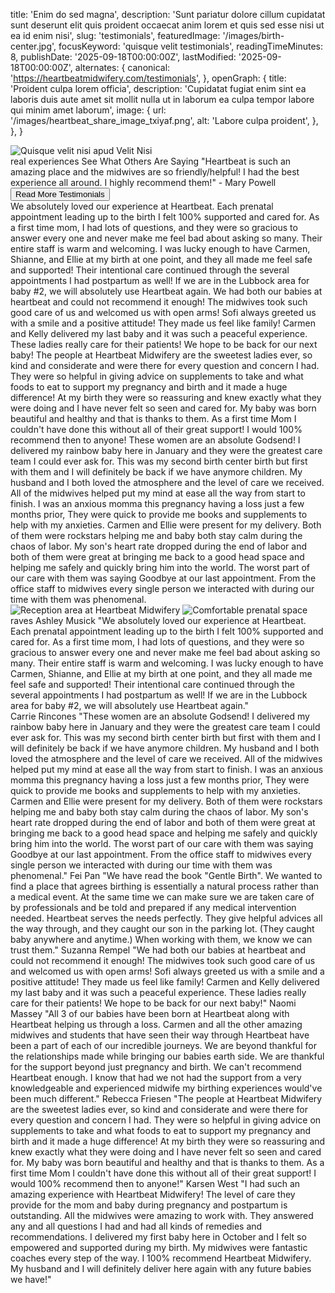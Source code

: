   title: 'Enim do sed magna',
  description: 'Sunt pariatur dolore cillum cupidatat sunt deserunt elit quis proident occaecat anim lorem et quis sed esse nisi ut ea id enim nisi',
  slug: 'testimonials',
  featuredImage: '/images/birth-center.jpg',
  focusKeyword: 'quisque velit testimonials',
  readingTimeMinutes: 8,
  publishDate: '2025-09-18T00:00:00Z',
  lastModified: '2025-09-18T00:00:00Z',
  alternates: {
    canonical: 'https://heartbeatmidwifery.com/testimonials',
  },
  openGraph: {
    title: 'Proident culpa lorem officia',
    description: 'Cupidatat fugiat enim sint ea laboris duis aute amet sit mollit nulla ut in laborum ea culpa tempor labore qui minim amet laborum',
    image: {
      url: '/images/heartbeat_share_image_txiyaf.png',
      alt: 'Labore culpa proident',
    },
  },
}


<Navbar />

<Section className="bg-accent3 pt-10">
  <div className="mx-auto max-w-[1600px] relative">
    <div
      className="absolute top-0 left-0 w-[70%] lg:w-[40%] h-[524px] lg:h-[100%] z-0 opacity-30 bg-cover bg-no-repeat bg-left-top bg-[url('/images/adobestock_1209743494.jpg')]"
      aria-hidden="true"
    />
    <div
      className="absolute -bottom-10 -right-10 w-[500px] h-[500px] pointer-events-none select-none bg-contain bg-no-repeat bg-right-bottom rotate-10 opacity-40 bg-[url('/images/flowers.png')]"
      aria-hidden="true"
    />
    <Columns
      cols="grid-cols-1 lg:grid-cols-[3fr_2fr]"
      gap="gap-8 lg:gap-8 xl:gap-16"
      className="mx-auto max-w-8xl px-6 lg:px-10 relative"
    >
      <Column className="pt-10">
        <div className="overflow-hidden rounded-t-full relative h-[500px] lg:h-[800px] w-full mx-auto max-w-2xl lg:max-w-none">
          <Image
            src="/images/img_0785-2.jpg"
            alt="Quisque velit nisi apud Velit Nisi"
            className="w-full h-full object-cover"
            size="large"
            lazy={false}
          />
        </div>
      </Column>
      <Column className="py-16 md:py-20">
        <Accent className="transform -rotate-12 lg:-ml-64 -top-14 relative">real experiences</Accent>
        <Heading as="h1">See What Others Are Saying</Heading>
        <Paragraph
          className="max-w-lg"
          color="text-contrast"
        >
          "Heartbeat is such an amazing place and the midwives are so friendly/helpful! I had the best experience all around. I highly recommend them!" - Mary Powell
        </Paragraph>
        <Buttons className="lg:-ml-40">
          <Button
            href="#learn-more"
            icon="heroicons:arrow-down-16-solid"
            iconPlacement="after"
          >
            Read More Testimonials
          </Button>
        </Buttons>
      </Column>
    </Columns>
  </div>
</Section>

<Section
  imageSrc="/images/img_8371-hdr-1400x934.jpg"
  imageAlt="Beautiful moment captured"
  overlayColor="bg-body/90"
  className="py-30"
>
  <FancyHeading
    id="learn-more"
    text="Happy words"
    accent="from happy clients"
  />
  <Swiper>
    <Testimonial1
      img="/images/ashley-musick-1.jpg"
      cite="Ashley Musick"
    >
      <Quote>We absolutely loved our experience at Heartbeat. Each prenatal appointment leading up to the birth I felt 100% supported and cared for. As a first time mom, I had lots of questions, and they were so gracious to answer every one and never make me feel bad about asking so many. Their entire staff is warm and welcoming. I was lucky enough to have Carmen, Shianne, and Ellie at my birth at one point, and they all made me feel safe and supported! Their intentional care continued through the several appointments I had postpartum as well! If we are in the Lubbock area for baby #2, we will absolutely use Heartbeat again.</Quote>
    </Testimonial1>
    <Testimonial1
      img="/images/suzanna-rempel-1.jpg"
      cite="Suzanna Rempel"
    >
      <Quote>We had both our babies at heartbeat and could not recommend it enough! The midwives took such good care of us and welcomed us with open arms! Sofi always greeted us with a smile and a positive attitude! They made us feel like family! Carmen and Kelly delivered my last baby and it was such a peaceful experience. These ladies really care for their patients! We hope to be back for our next baby!</Quote>
    </Testimonial1>
    <Testimonial1
      img="/images/rebecca-friesen.jpg"
      cite="Rebecca Friesen"
    >
      <Quote>The people at Heartbeat Midwifery are the sweetest ladies ever, so kind and considerate and were there for every question and concern I had. They were so helpful in giving advice on supplements to take and what foods to eat to support my pregnancy and birth and it made a huge difference! At my birth they were so reassuring and knew exactly what they were doing and I have never felt so seen and cared for. My baby was born beautiful and healthy and that is thanks to them. As a first time Mom I couldn't have done this without all of their great support! I would 100% recommend then to anyone!</Quote>
    </Testimonial1>
    <Testimonial1
      img="/images/carrie-rincones.jpg"
      cite="Carrie Rincones"
    >
      <Quote>These women are an absolute Godsend! I delivered my rainbow baby here in January and they were the greatest care team I could ever ask for. This was my second birth center birth but first with them and I will definitely be back if we have anymore children. My husband and I both loved the atmosphere and the level of care we received. All of the midwives helped put my mind at ease all the way from start to finish. I was an anxious momma this pregnancy having a loss just a few months prior, They were quick to provide me books and supplements to help with my anxieties. Carmen and Ellie were present for my delivery. Both of them were rockstars helping me and baby both stay calm during the chaos of labor. My son's heart rate dropped during the end of labor and both of them were great at bringing me back to a good head space and helping me safely and quickly bring him into the world. The worst part of our care with them was saying Goodbye at our last appointment. From the office staff to midwives every single person we interacted with during our time with them was phenomenal.</Quote>
    </Testimonial1>
  </Swiper>
</Section>

<Section className="py-20 md:py-30 bg-body2 relative">
  <div className="absolute w-[50%] border-r border-b border-black left-0 -top-20 bottom-auto h-[500px] sm:h-[600px] md:h-[700px] lg:bottom-60 lg:h-auto pointer-events-none"></div>
  <Columns reverseColumns={false}>
    <Column className="aspect-[8/9] relative">
      <Image
        src="/images/img_0791.jpg"
        alt="Reception area at Heartbeat Midwifery"
        className="absolute bottom-0 right-0 z-10 w-[75%] object-cover"
        size="large"
      />
      <Image
        src="/images/ashley-musick-1.jpg"
        alt="Comfortable prenatal space"
        className="w-[65%] absolute top-0 left-0 object-cover shadow-2xl"
        rounded="rounded-b-none rounded-t-full"
        size="large"
      />
      <Accent
        className="absolute bottom-[35%] left-4 z-30"
        color="text-white"
      >
        raves
      </Accent>
    </Column>
    <Column className="mb-10">
      <Heading
        as="h3"
        styleAs="h2"
      >
        Ashley Musick
      </Heading>
      <Paragraph fontStyle="italic">"We absolutely loved our experience at Heartbeat. Each prenatal appointment leading up to the birth I felt 100% supported and cared for. As a first time mom, I had lots of questions, and they were so gracious to answer every one and never make me feel bad about asking so many. Their entire staff is warm and welcoming. I was lucky enough to have Carmen, Shianne, and Ellie at my birth at one point, and they all made me feel safe and supported! Their intentional care continued through the several appointments I had postpartum as well! If we are in the Lubbock area for baby #2, we will absolutely use Heartbeat again."</Paragraph>
    </Column>
  </Columns>
</Section>

<Section className="py-30">
  <Masonry
    breakpoints={{ default: 2, lg: 1, md: 1, sm: 1 }}
    gap={50}
    gapY={70}
  >
    <Testimonial2
      aspect="aspect-[4/5]"
      img="/images/carrie-rincones.jpg"
      cite="Carrie Rincones"
    >
      <Heading as="h3">Carrie Rincones</Heading>
      <Paragraph textAlign="text-left">"These women are an absolute Godsend! I delivered my rainbow baby here in January and they were the greatest care team I could ever ask for. This was my second birth center birth but first with them and I will definitely be back if we have anymore children. My husband and I both loved the atmosphere and the level of care we received. All of the midwives helped put my mind at ease all the way from start to finish. I was an anxious momma this pregnancy having a loss just a few months prior, They were quick to provide me books and supplements to help with my anxieties. Carmen and Ellie were present for my delivery. Both of them were rockstars helping me and baby both stay calm during the chaos of labor. My son's heart rate dropped during the end of labor and both of them were great at bringing me back to a good head space and helping me safely and quickly bring him into the world. The worst part of our care with them was saying Goodbye at our last appointment. From the office staff to midwives every single person we interacted with during our time with them was phenomenal."</Paragraph>
    </Testimonial2>
    <Testimonial2
      aspect="aspect-[5/5]"
      img="/images/fei-pan.jpg"
      cite="Fei Pan"
    >
      <Heading as="h3">Fei Pan</Heading>
      <Paragraph textAlign="text-left">"We have read the book "Gentle Birth". We wanted to find a place that agrees birthing is essentially a natural process rather than a medical event. At the same time we can make sure we are taken care of by professionals and be told and prepared if any medical intervention needed. Heartbeat serves the needs perfectly. They give helpful advices all the way through, and they caught our son in the parking lot. (They caught baby anywhere and anytime.) When working with them, we know we can trust them."</Paragraph>
    </Testimonial2>
    <Testimonial2
      img="/images/suzanna-rempel-1.jpg"
      cite="Suzanna Rempel"
    >
      <Heading as="h3">Suzanna Rempel</Heading>
      <Paragraph textAlign="text-left">"We had both our babies at heartbeat and could not recommend it enough! The midwives took such good care of us and welcomed us with open arms! Sofi always greeted us with a smile and a positive attitude! They made us feel like family! Carmen and Kelly delivered my last baby and it was such a peaceful experience. These ladies really care for their patients! We hope to be back for our next baby!"</Paragraph>
    </Testimonial2>
    <Testimonial2
      aspect="aspect-[4/3]"
      img="/images/naomi-massey.png"
      cite="Naomi Massey"
    >
      <Heading as="h3">Naomi Massey</Heading>
      <Paragraph textAlign="text-left">"All 3 of our babies have been born at Heartbeat along with Heartbeat helping us through a loss. Carmen and all the other amazing midwives and students that have seen their way through Heartbeat have been a part of each of our incredible journeys. We are beyond thankful for the relationships made while bringing our babies earth side. We are thankful for the support beyond just pregnancy and birth. We can't recommend Heartbeat enough. I know that had we not had the support from a very knowledgeable and experienced midwife my birthing experiences would've been much different."</Paragraph>
    </Testimonial2>
    <Testimonial2
      img="/images/rebecca-friesen.jpg"
      cite="Rebecca Friesen"
    >
      <Heading as="h3">Rebecca Friesen</Heading>
      <Paragraph textAlign="text-left">"The people at Heartbeat Midwifery are the sweetest ladies ever, so kind and considerate and were there for every question and concern I had. They were so helpful in giving advice on supplements to take and what foods to eat to support my pregnancy and birth and it made a huge difference! At my birth they were so reassuring and knew exactly what they were doing and I have never felt so seen and cared for. My baby was born beautiful and healthy and that is thanks to them. As a first time Mom I couldn't have done this without all of their great support! I would 100% recommend then to anyone!"</Paragraph>
    </Testimonial2>
    <Testimonial2
      aspect="aspect-[5/5]"
      img="/images/karsen-west.jpg"
      cite="Karsen West"
    >
      <Heading as="h3">Karsen West</Heading>
      <Paragraph textAlign="text-left">"I had such an amazing experience with Heartbeat Midwifery! The level of care they provide for the mom and baby during pregnancy and postpartum is outstanding. All the midwives were amazing to work with. They answered any and all questions I had and had all kinds of remedies and recommendations. I delivered my first baby here in October and I felt so empowered and supported during my birth. My midwives were fantastic coaches every step of the way. I 100% recommend Heartbeat Midwifery. My husband and I will definitely deliver here again with any future babies we have!"</Paragraph>
    </Testimonial2>
  </Masonry>
</Section>
